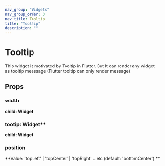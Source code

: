 ```yaml
---
nav_group: "Widgets"
nav_group_order: 3
nav_title: Tooltip
title: "Tooltip"
description: ""
---
```


# Tooltip

This widget is motivated by Tooltip in Flutter.
But It can render any widget as tooltip meessage (Flutter tooltip can only render message)

## Props

### width

**child: Widget**

### tootip: Widget\*\*

**child: Widget**

### position

**Value: 'topLeft' | 'topCenter' | 'topRight' ...etc (default: 'bottomCenter') **
